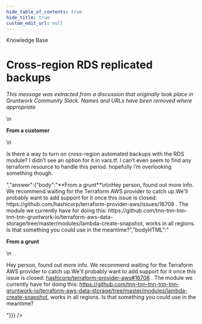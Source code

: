 ```yaml
---
hide_table_of_contents: true
hide_title: true
custom_edit_url: null
---
```



<head>
  <link rel="canonical" href="https://github.com/tnn-tnn-tnn-tnn-tnn-gruntwork-io/knowledge-base/discussions/25" />
</head>

<CenterLayout>
<span className="searchCategory">Knowledge Base</span>
<h1>Cross-region RDS replicated backups</h1>
<GitHub discussion={{"id":"MDEwOkRpc2N1c3Npb24zNTUzMjYx","number":25,"author":{"login":"gruntwork-support"},"title":"Cross-region RDS replicated backups","body":"_This message was extracted from a discussion that originally took place in Gruntwork Community Slack. Names and URLs have been removed where appropriate_\n\n\n**From a customer**\n\nIs there a way to turn on cross-region automated backups with the RDS module?  I didn’t see an option for it in vars.tf.  I can’t even seem to find any terraform resource to handle this period.  hopefully i’m overlooking something though.","bodyHTML":"<p dir=\"auto\"><em>This message was extracted from a discussion that originally took place in Gruntwork Community Slack. Names and URLs have been removed where appropriate</em></p>\n<p dir=\"auto\"><strong>From a customer</strong></p>\n<p dir=\"auto\">Is there a way to turn on cross-region automated backups with the RDS module?  I didn’t see an option for it in vars.tf.  I can’t even seem to find any terraform resource to handle this period.  hopefully i’m overlooking something though.</p>","answer":{"body":"**From a grunt**\n\nHey person, found out more info. We recommend waiting for the Terraform AWS provider to catch up.We'll probably want to add support for it once this issue is closed: https://github.com/hashicorp/terraform-provider-aws/issues/16708 . The module we currently have for doing this: https://github.com/tnn-tnn-tnn-tnn-tnn-gruntwork-io/terraform-aws-data-storage/tree/master/modules/lambda-create-snapshot, works in all regions. Is that something you could use in the meantime?","bodyHTML":"<p dir=\"auto\"><strong>From a grunt</strong></p>\n<p dir=\"auto\">Hey person, found out more info. We recommend waiting for the Terraform AWS provider to catch up.We'll probably want to add support for it once this issue is closed: <a class=\"issue-link js-issue-link\" data-error-text=\"Failed to load title\" data-id=\"761665595\" data-permission-text=\"Title is private\" data-url=\"https://github.com/hashicorp/terraform-provider-aws/issues/16708\" data-hovercard-type=\"issue\" data-hovercard-url=\"/hashicorp/terraform-provider-aws/issues/16708/hovercard\" href=\"https://github.com/hashicorp/terraform-provider-aws/issues/16708\">hashicorp/terraform-provider-aws#16708</a> . The module we currently have for doing this: <a href=\"https://github.com/tnn-tnn-tnn-tnn-tnn-gruntwork-io/terraform-aws-data-storage/tree/master/modules/lambda-create-snapshot\">https://github.com/tnn-tnn-tnn-tnn-tnn-gruntwork-io/terraform-aws-data-storage/tree/master/modules/lambda-create-snapshot</a>, works in all regions. Is that something you could use in the meantime?</p>"}}} />

</CenterLayout>
  

<!-- ##DOCS-SOURCER-START
{
  "sourcePlugin": "github-discussions",
  "hash": "4806cbb23782ca65ddd96ac3318e99aa"
}
##DOCS-SOURCER-END -->
